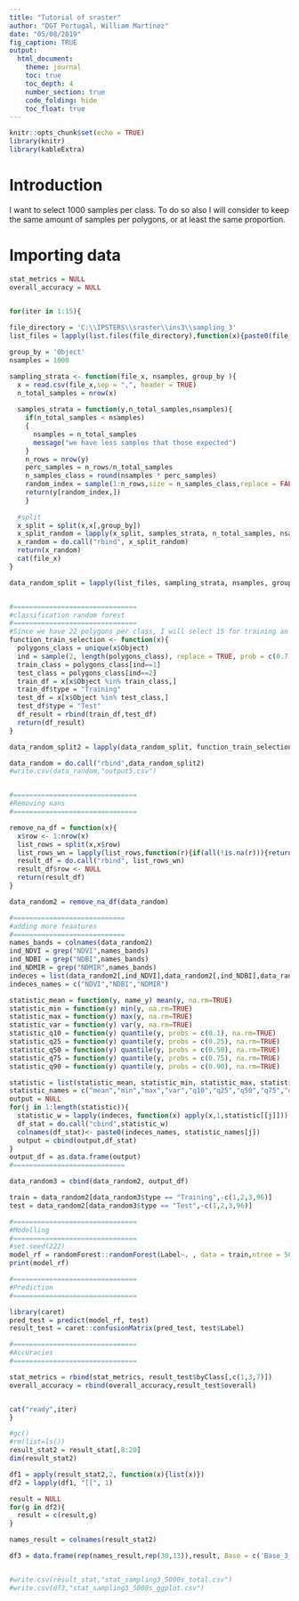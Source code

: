 ```yaml
---
title: "Tutorial of sraster"
author: "DGT Portugal, William Martinez"
date: "05/08/2019"
fig_caption: TRUE
output:
  html_document: 
    theme: journal
    toc: true
    toc_depth: 4
    number_section: true
    code_folding: hide
    toc_float: true
---
```


```r
knitr::opts_chunk$set(echo = TRUE)
library(knitr)
library(kableExtra)
```

# Introduction


I want to select 1000 samples per class. To do so also I will consider to keep the same amount of samples per polygons, or at least the same proportion.

# Importing data

```r

stat_metrics = NULL
overall_accuracy = NULL


for(iter in 1:15){
  
file_directory = 'C:\\IPSTERS\\sraster\\ins3\\sampling_3'
list_files = lapply(list.files(file_directory),function(x){paste0(file_directory,"\\",x)})

group_by = 'Object'
nsamples = 1000

sampling_strata <- function(file_x, nsamples, group_by ){
  x = read.csv(file_x,sep = ",", header = TRUE)
  n_total_samples = nrow(x)
  
  samples_strata = function(y,n_total_samples,nsamples){
    if(n_total_samples < nsamples)
    {
      nsamples = n_total_samples
      message("we have less samples that those expected")
    }
    n_rows = nrow(y)
    perc_samples = n_rows/n_total_samples
    n_samples_class = round(nsamples * perc_samples)
    random_index = sample(1:n_rows,size = n_samples_class,replace = FALSE)
    return(y[random_index,])
    }
  
  #split
  x_split = split(x,x[,group_by])
  x_split_random = lapply(x_split, samples_strata, n_total_samples, nsamples)
  x_random = do.call("rbind", x_split_random)
  return(x_random)
  cat(file_x)
}

data_random_split = lapply(list_files, sampling_strata, nsamples, group_by)


#===============================
#classification random forest
#===============================
#Since we have 22 polygons per class, I will select 15 for training an 7 for testing. 
function_train_selection <- function(x){
  polygons_class = unique(x$Object)
  ind = sample(2, length(polygons_class), replace = TRUE, prob = c(0.7,0.3))
  train_class = polygons_class[ind==1]
  test_class = polygons_class[ind==2]
  train_df = x[x$Object %in% train_class,]
  train_df$type = "Training"
  test_df = x[x$Object %in% test_class,]
  test_df$type = "Test"
  df_result = rbind(train_df,test_df)
  return(df_result)
}

data_random_split2 = lapply(data_random_split, function_train_selection)

data_random = do.call("rbind",data_random_split2)
#write.csv(data_random,"output5.csv")


#===============================
#Removing nans
#===============================

remove_na_df = function(x){
  x$row <- 1:nrow(x)
  list_rows = split(x,x$row)
  list_rows_wn = lapply(list_rows,function(r){if(all(!is.na(r))){return(r)}})
  result_df = do.call("rbind", list_rows_wn)
  result_df$row <- NULL
  return(result_df)
}

data_random2 = remove_na_df(data_random)

#============================
#adding more feaatures
#============================
names_bands = colnames(data_random2)
ind_NDVI = grep("NDVI",names_bands)
ind_NDBI = grep("NDBI",names_bands)
ind_NDMIR = grep("NDMIR",names_bands)
indeces = list(data_random2[,ind_NDVI],data_random2[,ind_NDBI],data_random2[,ind_NDMIR])
indeces_names = c("NDVI","NDBI","NDMIR")

statistic_mean = function(y, name_y) mean(y, na.rm=TRUE)
statistic_min = function(y) min(y, na.rm=TRUE)
statistic_max = function(y) max(y, na.rm=TRUE)
statistic_var = function(y) var(y, na.rm=TRUE)
statistic_q10 = function(y) quantile(y, probs = c(0.1), na.rm=TRUE)
statistic_q25 = function(y) quantile(y, probs = c(0.25), na.rm=TRUE)
statistic_q50 = function(y) quantile(y, probs = c(0.50), na.rm=TRUE)
statistic_q75 = function(y) quantile(y, probs = c(0.75), na.rm=TRUE)
statistic_q90 = function(y) quantile(y, probs = c(0.90), na.rm=TRUE)

statistic = list(statistic_mean, statistic_min, statistic_max, statistic_var, statistic_q10, statistic_q25, statistic_q50, statistic_q75, statistic_q90)
statistic_names = c("mean","min","max","var","q10","q25","q50","q75","q90")
output = NULL
for(j in 1:length(statistic)){
  statistic_w = lapply(indeces, function(x) apply(x,1,statistic[[j]]))
  df_stat = do.call("cbind",statistic_w)
  colnames(df_stat)<- paste0(indeces_names, statistic_names[j])
  output = cbind(output,df_stat)
}
output_df = as.data.frame(output)
#============================

data_random3 = cbind(data_random2, output_df)

train = data_random2[data_random3$type == "Training",-c(1,2,3,96)]
test = data_random2[data_random3$type == "Test",-c(1,2,3,96)]

#===============================
#Modelling
#===============================
#set.seed(222)
model_rf = randomForest::randomForest(Label~. , data = train,ntree = 500)
print(model_rf)

#===============================
#Prediction
#===============================

library(caret)
pred_test = predict(model_rf, test)
result_test = caret::confusionMatrix(pred_test, test$Label)

#===============================
#Accuracies
#===============================

stat_metrics = rbind(stat_metrics, result_test$byClass[,c(1,3,7)])
overall_accuracy = rbind(overall_accuracy,result_test$overall)


cat("ready",iter)
}

```


```r
#gc()
#rm(list=ls())
result_stat2 = result_stat[,8:20]
dim(result_stat2)

df1 = apply(result_stat2,2, function(x){list(x)})
df2 = lapply(df1, "[[", 1)

result = NULL 
for(g in df2){
  result = c(result,g)
}

names_result = colnames(result_stat2)

df3 = data.frame(rep(names_result,rep(30,13)),result, Base = c('Base_3_d'))


#write.csv(result_stat,"stat_sampling3_5000s_total.csv")
#write.csv(df3,"stat_sampling3_5000s_ggplot.csv")
```
